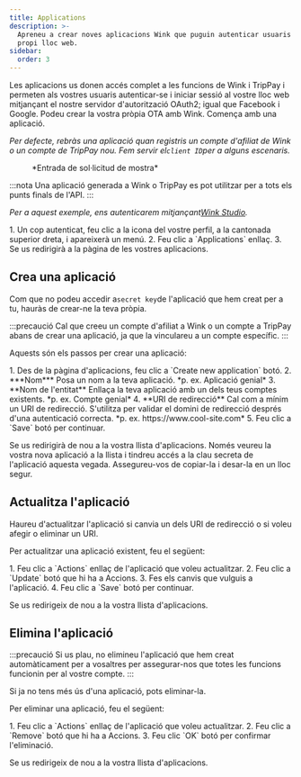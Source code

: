 ```yaml
---
title: Applications
description: >-
  Apreneu a crear noves aplicacions Wink que puguin autenticar usuaris al vostre
  propi lloc web.
sidebar:
  order: 3
---
```


Les aplicacions us donen accés complet a les funcions de Wink i TripPay i permeten als vostres usuaris autenticar-se i iniciar sessió al vostre lloc web mitjançant el nostre servidor d'autorització OAuth2; igual que Facebook i Google.
Podeu crear la vostra pròpia OTA amb Wink. Comença amb una aplicació.

*Per defecte, rebràs una aplicació quan registris un compte d'afiliat de Wink o un compte de TripPay nou. Fem servir el`client ID`per a alguns escenaris.*

<figure>
  <CloudinaryImage width="350" height="215" resize="scale" quality="best" alt="Sol·licitud de mostra" src="academy/application" errorImage="noimage_opaque_nyrtl0.png" />

  <figcaption>*Entrada de sol·licitud de mostra*</figcaption>
</figure>


:::nota
Una aplicació generada a Wink o TripPay es pot utilitzar per a tots els punts finals de l'API.
:::

*Per a aquest exemple, ens autenticarem mitjançant[Wink Studio](https://studio.wink.travel).*

<Steps>
  1. Un cop autenticat, feu clic a la icona del vostre perfil, a la cantonada superior dreta, i apareixerà un menú.
  2. Feu clic a `Applications` enllaç.
  3. Se us redirigirà a la pàgina de les vostres aplicacions.
</Steps>


## Crea una aplicació

Com que no podeu accedir a`secret key`de l'aplicació que hem creat per a tu, hauràs de crear-ne la teva pròpia.

:::precaució
Cal que creeu un compte d'afiliat a Wink o un compte a TripPay abans de crear una aplicació, ja que la vinculareu a un compte específic.
:::

Aquests són els passos per crear una aplicació:

<Steps>
  1. Des de la pàgina d'aplicacions, feu clic a `Create new application` botó.
  2. ***Nom*** Posa un nom a la teva aplicació. *p. ex. Aplicació genial*
  3. **Nom de l'entitat** Enllaça la teva aplicació amb un dels teus comptes existents. *p. ex. Compte genial*
  4. **URI de redirecció** Cal com a mínim un URI de redirecció. S'utilitza per validar el domini de redirecció després d'una autenticació correcta. *p. ex. https://www.cool-site.com*
  5. Feu clic a `Save` botó per continuar.
</Steps>


Se us redirigirà de nou a la vostra llista d'aplicacions. Només veureu la vostra nova aplicació a la llista i tindreu accés a la clau secreta de l'aplicació aquesta vegada. Assegureu-vos de copiar-la i desar-la en un lloc segur.

## Actualitza l'aplicació

Haureu d'actualitzar l'aplicació si canvia un dels URI de redirecció o si voleu afegir o eliminar un URI.

Per actualitzar una aplicació existent, feu el següent:

<Steps>
  1. Feu clic a `Actions` enllaç de l'aplicació que voleu actualitzar.
  2. Feu clic a `Update` botó que hi ha a Accions.
  3. Fes els canvis que vulguis a l'aplicació.
  4. Feu clic a `Save` botó per continuar.
</Steps>


Se us redirigeix ​​de nou a la vostra llista d'aplicacions.

## Elimina l'aplicació

:::precaució
Si us plau, no elimineu l'aplicació que hem creat automàticament per a vosaltres per assegurar-nos que totes les funcions funcionin per al vostre compte.
:::

Si ja no tens més ús d'una aplicació, pots eliminar-la.

Per eliminar una aplicació, feu el següent:

<Steps>
  1. Feu clic a `Actions` enllaç de l'aplicació que voleu actualitzar.
  2. Feu clic a `Remove` botó que hi ha a Accions.
  3. Feu clic `OK` botó per confirmar l'eliminació.
</Steps>


Se us redirigeix ​​de nou a la vostra llista d'aplicacions.

